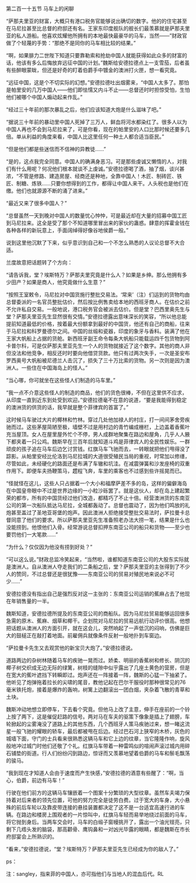

第二百一十五节 马车上的闲聊

“萨那夫里亚的财富，大概只有港口税务官能够说出确切的数字。他的的住宅甚至在马尼拉甚至比总督的府邸还有名。王家东印度舰队的舰长们最羡慕就是萨那夫里亚的私人游船。他喜欢炫耀他所拥有的本地最快最豪华的马车，当然——”财政官做了个轻蔑的手势：“那绝不是同你的马车相比较的结果。”

“啊，如果腓力二世陛下知道只要靠勒索和抢劫中国人就能获得如此众多的财富的话，他该有多么后悔放弃远征中国的计划。”魏斯给安德拉德点上一支雪茄，后者虽有些醉眼蒙眬，但还是好奇的盯着伯爵手中镀金的澳洲打火匣，想一看究竟。

“远征中国，这是个不切实际的幻想。”安德拉德吐出烟雾来，“中国人太多了。那怕是帕里安的几万中国人――他们即怯懦又内斗不止――总督还时时担惊受怕，生怕他们被哪个中国人煽动起来作乱。”

“经过三十年前的那次暴乱之后，他们应该知道大炮是什么滋味了吧。”

“据说三十年前的暴动里中国人死掉了三万人，鲜血将河水都染红了。很多人以为中国人再也不会到马尼拉来了，可是你看，现在的帕里安的人口比那时候还要多几倍。单从利益的角度来看，中国人比这里任何一种土人都合适当臣民。”

“但是他们都是些迷信而不信神的异教徒……”

“是的，这点我完全同意。中国人的确满身恶习。可是那些虔诚又懒惰的人，对我们有什么用呢？何况他们根本就谈不上虔诚。”安德拉德喝了酒，抽了烟，谈兴甚浓，“不管是修路、建造房屋、经商还是种地，全靠中国人！木匠、制砖匠、铁匠、制糖、炼铁……只要你想得到的工作，都得让中国人来干。人头税也是他们在缴。他们也就源源不断的涌了进来。”

“最近又来了很多中国人？”

“总督虽然一天到晚对中国人的数量忧心忡忡，可是最近却在大量的招募中国工匠到马尼拉来。这全是受了那个不知道哪里冒出来的家伙的蛊惑。肆意的挥霍金钱在各种各样的新玩意上，手面阔绰得好像谷地侯爵一般。”

说到这里他沉默了下来，似乎意识到自己和一个不怎么熟悉的人议论总督不大合适。

兰度故意把话题转了个方向：

“请告诉我，堂？埃斯特万？萨那夫里究竟是什么人？如果是乡绅。那么他拥有多少田产？如果是商人，他究竟做什么生意？”

“按照王室敕令，马尼拉对中国货施行整批交易法。‘常来’（注）们运到的货物均由总督委派的一名官员整批估价，然后按比例售卖给本地的西班牙商人。在估价之前不允许私自交易。一般地说，港口税务官会被派去估价。但是堂？巴西里奥先生与堂？萨那夫里亚先生显然很有交情。”安德拉德露出意味深长的笑容，“所以他总能提前知道最低的价格，按着最大份额拿到最好的中国货，他还有自己的商船，往来于马尼拉和科罗曼德尔之间。中国的丝缎和瓷器，印度的象牙与香料。装满了他在王家大帆船上占据的货舱。新西班牙副王命令每条大帆船只能载运四千包货物到阿卡普尔科，可是仅萨那夫里亚先生一个人的货物就接近了这个数字。其他的商人非但没法和他竞争，相反还时时要向他借贷货款。他只有过两次失手，一次是圣安布罗西奥号大帆船被尼德兰人击沉了，损失了三十万比索的货物。另一次则是因为澳洲人。一些住在中国海岛上的怪人。”

“当心哪，你可就坐在这些怪人们制造的马车里。”

“我一点不介意这些怪人的制造的商品，他们的货色很棒，不但在这里供不应求，从印度一直到近东到处受到欢迎。”安德拉德毫不在意的说道，“要是我能得到稳定的澳洲货的供货的话，我早就是整个菲律宾的首富了。”

这时候马车驶过大片的椰林和竹林。穿过几处他加禄人的村庄，打一间间茅舍旁疾驰而过。这些茅屋简陋至极，墙壁不过是用村边的青竹编成栅栏，上边盖着香蕉叶充当屋顶。女人在屋里屋外忙个不停，男人成群地聚集在路边和屋角，几乎人人腋下都夹着一只公鸡。魏斯早在三百年后就知道斗鸡是菲律宾人的全民性娱乐。一群顽皮的孩子追在马车后边乞讨赏钱。红旗马车飞驰而去，一转眼就把他们甩得没了踪影。从帕里安经比伦洛到马尼拉城的大道很受殖民当局的重视，时常加以修缮，尽管如此，未经硬化的路面还是布满了车辙和坑洼。在减震弹簧和沙发座椅的双重作用下。即便车夫扬鞭策马，趱程飞奔，车里的乘客也不过感到些许摇晃而已。

“怪就怪在这儿，这些人只占据着一个大小和福摩萨差不多的岛，这样的偏僻海岛在中国皇帝眼中不过是世界边缘的一小粒沙砾罢了。就是这伙人，却在岛上建起繁荣的都市，所有的中国货经过他们改造，都精巧了不止十倍。经营澳洲货的东南亚公司的第一次船队抵达马尼拉，全城都轰动了。总督也震动了，因为他们鸣放的礼炮甚至盖过了圣地亚哥堡的炮声。因此澳洲人拒绝接受整批交易法时，萨拉曼卡总督同意了他们的要求。所以萨那夫里亚先生准备照老办法大捞一笔，结果是什么也没能捞到。他恨他们入骨。经常游说总督扣押东南亚公司的船只和货物――至少也要罚他们一大笔款……”

“为什么？仅仅因为他没有捞到好处？”

“可以这么说。”财政总监冷笑起来，“当然啦，谁都知道东南亚公司的大股东实际就是澳洲人。自从澳洲人夺走我们的二条船之后，堂？萨那夫里亚的主张得到了不少人的赞同，不过总督还是很犹豫――东南亚公司的贸易对殖民地来说必不可少……”

安德拉德没有指出自己是强烈反对这一主张的：东南亚公司运销的蕉麻占去了他现在年销售量的一半。

魏斯知道，安德拉德所提及的东南亚公司的商船队。因为马尼拉贸易能够运回很多急需的原木、蕉麻、烟草和椰干。企划院对马尼拉的贸易远航行动评价很高。他想把话题从澳洲人的方面引开，就在这会儿，突然响起了一声低沉的闷响，仿佛是巨大的鼓槌正在敲打着地面。前雇佣兵就像条件反射一般地扑到车窗边。

“萨拉曼卡先生又去观赏他的新宝贝大炮了。”安德拉德说。

道路两边的杂树林随着马车的疾驰一晃而过。娇柔、明丽的香蕉树和修长、阴沉的椰子树交织成无边无际的绿篱，树枝的缝隙中似乎露出了几座土黄色的营房，但是 在宽大的蕉叶遮挡下转瞬即过。炮声还在一阵接着一阵，魏斯的心猛一下抽紧了。他听见了炮弹拖着拉长的尖啸的尾音，教他记起在巴尔干服役时那种很常见的76毫米铁托炮，接着是爆炸的轰响，树篱上边翻滚出一团白烟，夹杂着飞散的青草和土块。

魏斯冲动地想立即停车，下去看个究竟。但他马上改了主意，伸手在座前的一个铃上按了两下，这是催促赶路的信号。两对马在车夫的驱策下像象是插上了翅膀，车轮掀起的尘雾淹没了道路上的其他东西，几个西班牙人策马疾驰过来，想一睹这流星一般飞驰的耀眼的轿车，最后都被甩在后边。经过巴石河上狭窄的木桥，灰色的城墙下面，守门的士兵看来很熟悉这辆马车和它上边的纹章，当它隆隆作响，旋风般地冲过城门时他们还敬了个礼。红旗马车带着一种雷鸣似的喧闹声滚过城内用碎石铺垫的街道。行人们纷纷闪到路边，惊讶而又羡慕地望着伯爵的马车和鬃毛飘荡的骏马。

“我到现在才知道人会由于速度而产生快感，”安德拉德的酒意有些醒了：“啊，当心，伯爵，前边有马车！”

行驶在他们前方的这辆马车镶嵌着一个图案十分繁琐的大型纹章。虽然车夫竭力保持着对后来者的领先位置，可他的努力完全是徒劳白费。过于宽大的车身，大小悬 殊的前后车轮以及靠皮带连接的悬挂装置都决定了这不是一台适宜高速行进的车辆。在路边和楼房上围观者的一片惊叫中，红旗马车轻而易举地绕过前面的马车，将它抛到身后。当两车交会时，马车的白缎子窗幔挑开了，露出一个油光锃亮，只剩下几绺头发的脑袋，那高颧骨、鹰钩鼻和一对凶光毕露的眼睛，都是魏斯在市长府邸宴会上所熟识的。

“看来，”安德拉德说，“堂？埃斯特万？萨那夫里亚先生已经成为你的敌人了。”

ps：

注：sangley，指来菲的中国人，亦可指他们与当地人的混血后代。RL

